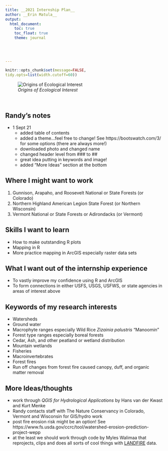 ---
title: __2021 Internship Plan__ 
author: __Erin Matula__
output:
  html_document:
    toc: true
    toc_float: true
    theme: journal
  
  
  
  
---


```{r global_options, include = FALSE}
knitr::opts_chunk$set(message=FALSE,
tidy.opts=list(width.cutoff=60))
```

![_Origins of Ecological Interest_](origins.jpg)

<br>

## Randy's notes
* 1 Sept 21
    * added table of contents
    * added a theme...feel free to change!  See https://bootswatch.com/3/ for some options (there are always more!)
    * downloaded photo and changed name
    * changed header level from ### to ##
    * great idea putting in keywords and image!
    * added "More Ideas" section at the bottom

## Where I might want to work
1. Gunnison, Arapaho, and Roosevelt National or State Forests (or Colorado)
2. Northern Highland American Legion State Forest (or Northern Wisconsin)
3. Vermont National or State Forests or Adirondacks (or Vermont)

## Skills I want to learn
* How to make outstanding R plots
* Mapping in R
* More practice mapping in ArcGIS especially raster data sets

## What I want out of the internship experience
* To vastly improve my confidence using R and ArcGIS 
* To form connections in either USFS, USGS, USFWS, or state agencies in areas of interest above

## Keywords of my research interests
* Watersheds
* Ground water
* Macrophyte ranges especially Wild Rice _Zizainia palustris_ "Manoomin"
* Forest type ranges especially boreal forests
* Cedar, Ash, and other peatland or wetland distribution
* Mountain wetlands
* Fisheries
* Macroinvertebrates
* Forest fires
* Run off changes from forest fire caused canopy, duff, and organic matter removal

## More Ideas/thoughts

* work through *QGIS for Hydrological Applications* by Hans van der Kwast and Kurt Menke
* Randy contacts staff with The Nature Conservancy in Colorado, Vermont and Wisconsin for GIS/hydro work
* post fire erosion risk might be an option!  See https://www.fs.usda.gov/ccrc/tool/watershed-erosion-prediction-project-wepp
* at the least we should work through code by Myles Walimaa that reprojects, clips and does all sorts of cool things with [LANDFIRE](https://landfire.gov/) data.
